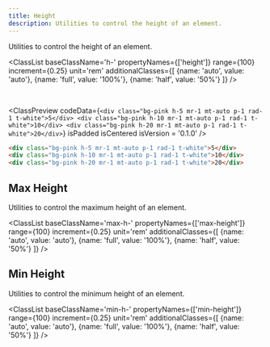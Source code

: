 ```yaml
---
title: Height
description: Utilities to control the height of an element.
---
```



Utilities to control the height of an element.

<ClassList 
  baseClassName='h-' 
  propertyNames={['height']} 
  range={100} 
  increment={0.25} 
  unit='rem' 
  additionalClasses={[
    {name: 'auto', value: 'auto'},
    {name: 'full', value: '100%'},
    {name: 'half', value: '50%'}
  ]} 
/>

<br />

<ClassPreview
  codeData={`
    <div class="bg-pink h-5 mr-1 mt-auto p-1 rad-1 t-white">5</div>
    <div class="bg-pink h-10 mr-1 mt-auto p-1 rad-1 t-white">10</div>
    <div class="bg-pink h-20 mr-1 mt-auto p-1 rad-1 t-white">20</div>
  `}
  isPadded
  isCentered
  isVersion = '0.1.0'
/>

```html
<div class="bg-pink h-5 mr-1 mt-auto p-1 rad-1 t-white">5</div>
<div class="bg-pink h-10 mr-1 mt-auto p-1 rad-1 t-white">10</div>
<div class="bg-pink h-20 mr-1 mt-auto p-1 rad-1 t-white">20</div>
```

## Max Height

Utilities to control the maximum height of an element.

<ClassList 
  baseClassName='max-h-' 
  propertyNames={['max-height']} 
  range={100} 
  increment={0.25} 
  unit='rem' 
  additionalClasses={[
    {name: 'auto', value: 'auto'},
    {name: 'full', value: '100%'},
    {name: 'half', value: '50%'}
  ]} 
/>

## Min Height

Utilities to control the minimum height of an element.

<ClassList 
  baseClassName='min-h-' 
  propertyNames={['min-height']} 
  range={100} 
  increment={0.25} 
  unit='rem' 
  additionalClasses={[
    {name: 'auto', value: 'auto'},
    {name: 'full', value: '100%'},
    {name: 'half', value: '50%'}
  ]} 
/>